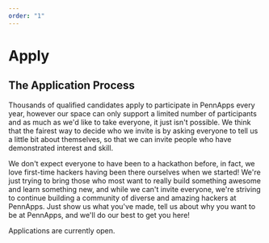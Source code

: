 ```yaml
---
order: "1"
---
```


# Apply

## The Application Process

Thousands of qualified candidates apply to participate in PennApps every year, however our space can only support a limited number of participants and as much as we'd like to take everyone, it just isn't possible. We think that the fairest way to decide who we invite is by asking everyone to tell us a little bit about themselves, so that we can invite people who have demonstrated interest and skill.

We don't expect everyone to have been to a hackathon before, in fact, we love first-time hackers having been there ourselves when we started! We're just trying to bring those who most want to really build something awesome and learn something new, and while we can't invite everyone, we're striving to continue building a community of diverse and amazing hackers at PennApps. Just show us what you've made, tell us about why you want to be at PennApps, and we'll do our best to get you here!

Applications are currently open.
